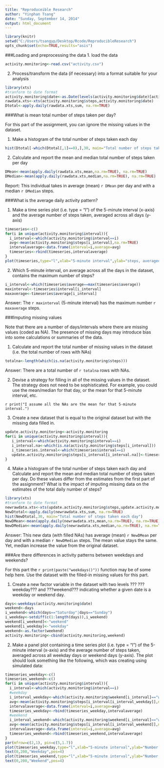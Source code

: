 ```yaml
---
title: "Reproduceible Research"
author: "Yinphan Tsang"
date: "Sunday, September 14, 2014"
output: html_document
---
```


```r
library(knitr)
setwd("C:/Users/tsangyp/Desktop/Rcode/ReproducibleResearch")
opts_chunk$set(echo=TRUE,results="asis")
```

###Loading and preprocessing the data
1. load the data
```r
activity.monitoring<-read.csv("activity.csv")
```

2. Process/transform the data (if necessary) into a format suitable for your analysis
```r
library(xts)
#tranform to date format
activity.monitoring$date<-as.Date(levels(activity.monitoring$date)[activity.monitoring$date])
rawdata.xts<-xts(activity.monitoring$steps,activity.monitoring$date)
Dtotal<-apply.daily(rawdata.xts,sum, na.rm=TRUE)
```
###What is mean total number of steps taken per day?

For this part of the assignment, you can ignore the missing values in the dataset. 

1. Make a histogram of the total number of steps taken each day
```r
hist(Dtotal[-which(Dtotal[,1]==0),],30, main="Total number of steps taken each day")
```

2. Calculate and report the mean and median total number of steps taken per day
```r
DMean<-mean(apply.daily(rawdata.xts,mean,na.rm=TRUE), na.rm=TRUE)
DMedian<-mean(apply.daily(rawdata.xts,median,na.rm=TRUE), na.rm=TRUE)
```
Report: This individual takes in average (mean) `r DMean` per day and with a median `r DMedian` steps.

###What is the average daily activity pattern?

1. Make a time series plot (i.e. type = "l") of the 5-minute interval (x-axis) and the average number of steps taken, averaged across all days (y-axis)
```r
timeseries<-c()
for(i in unique(activity.monitoring$interval)){
  i_interval<-which(activity.monitoring$interval==i)
  avg<-mean(activity.monitoring$steps[i_interval],na.rm=TRUE)
  intervalaverage<-data.frame(interval=i,average=avg)
  timeseries<-rbind(timeseries,intervalaverage)
}
plot(timeseries,type="l",xlab="5-minute interval",ylab="steps, averaged across all days")
```

2. Which 5-minute interval, on average across all the days in the dataset, contains the maximum number of steps?
```r
i_interval<-which(timeseries$average==max(timeseries$average))
maxinterval<-timeseries$interval[i_interval]
maxaverage<-timeseries$average[i_interval]
```

Answer: The `r maxinterval` (5-minute interval) has the maximum number `r maxaverage` steps.

###Imputing missing values

Note that there are a number of days/intervals where there are missing values (coded as NA). The presence of missing days may introduce bias into some calculations or summaries of the data.

1. Calculate and report the total number of missing values in the dataset (i.e. the total number of rows with NAs)
```r
totalna<-length(which(is.na(activity.monitoring$steps)))
```
Answer: There are a total number of `r totalna` rows with NAs.

2. Devise a strategy for filling in all of the missing values in the dataset. The strategy does not need to be sophisticated. For example, you could use the mean/median for that day, or the mean for that 5-minute interval, etc.

`r print("I assume all the NAs are the mean for that 5-minute interval.")`

3. Create a new dataset that is equal to the original dataset but with the missing data filled in.
```r
update.activity.monitoring<-activity.monitoring
for(i in unique(activity.monitoring$interval)){
   i_interval<-which(activity.monitoring$interval==i)
   i_interval.na<-which(is.na(activity.monitoring$steps[i_interval]))
   i_timeseries.interval<-which(timeseries$interval==i)
   update.activity.monitoring$steps[i_interval[i_interval.na]]<-timeseries$average[i_timeseries.interval]  
}
```


4. Make a histogram of the total number of steps taken each day and Calculate and report the mean and median total number of steps taken per day. Do these values differ from the estimates from the first part of the assignment? What is the impact of imputing missing data on the estimates of the total daily number of steps?
```r
library(xts)
#tranform to date format
newrawdata.xts<-xts(update.activity.monitoring$steps,update.activity.monitoring$date)
NewDtotal<-apply.daily(newrawdata.xts,sum, na.rm=TRUE)
hist(NewDtotal,30, main="Total number of steps taken each day")
NewDMean<-mean(apply.daily(newrawdata.xts,mean,na.rm=TRUE), na.rm=TRUE)
NewDMedian<-mean(apply.daily(newrawdata.xts,median,na.rm=TRUE), na.rm=TRUE)
```
Answer: This new data (with filled NAs) has average (mean) `r NewDMean` per day and with a median `r NewDMedian` steps.
The mean value stays the same. Yet, median increase the value from the original dataset.


###Are there differences in activity patterns between weekdays and weekends?

For this part the `r print(paste("weekdays()"))` function may be of some help here. Use the dataset with the filled-in missing values for this part.

1. Create a new factor variable in the dataset with two levels ??? ???weekday??? and ???weekend??? indicating whether a given date is a weekday or weekend day.
```r
days<-weekdays(activity.monitoring$date)
weekend<-days
i_weekend<-which(days=="Saturday"|days=="Sunday")
i_weekday<-setdiff(c(1:length(days)),i_weekend)
weekend[i_weekend]<-"weekend"
weekend[i_weekday]<-"weekday"
weekend<-as.factor(weekend)
activity.monitoring<-cbind(activity.monitoring,weekend)
```

2. Make a panel plot containing a time series plot (i.e. type = "l") of the 5-minute interval (x-axis) and the average number of steps taken, averaged across all weekday days or weekend days (y-axis). The plot should look something like the following, which was creating using simulated data:
```r
timeseries_weekday<-c()
timeseries_weekend<-c()
for(i in unique(activity.monitoring$interval)){
  i_interval<-which(activity.monitoring$interval==i)
  #weekday
  i_interval_weekday<-which(activity.monitoring$weekend[i_interval]=="weekday")
  avg<-mean(activity.monitoring$steps[i_interval[i_interval_weekday]],na.rm=TRUE)
  intervalaverage<-data.frame(interval=i,average=avg)
  timeseries_weekday<-rbind(timeseries_weekday,intervalaverage)
  #weekend
  i_interval_weekend<-which(activity.monitoring$weekend[i_interval]=="weekend")
  avg<-mean(activity.monitoring$steps[i_interval[i_interval_weekend]],na.rm=TRUE)
  intervalaverage<-data.frame(interval=i,average=avg)
  timeseries_weekend<-rbind(timeseries_weekend,intervalaverage)
}
par(mfrow=c(2,1), pin=c(5,1.7))
plot(timeseries_weekday,type="l",xlab="5-minute interval",ylab="Number of steps",ylim=c(0,210))
text(0,200,"Weekday",pos=4)
plot(timeseries_weekend,type="l",xlab="5-minute interval",ylab="Number of steps",ylim=c(0,210))
text(0,200,"Weekend",pos=4)
```

